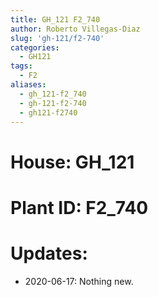 ```yaml
---
title: GH_121 F2_740
author: Roberto Villegas-Diaz
slug: 'gh-121/f2-740'
categories:
  - GH121
tags:
  - F2
aliases:
  - gh_121-f2_740
  - gh-121-f2-740
  - gh121-f2740
---
```


# **House**: GH_121
# **Plant ID**: F2_740
# **Updates**: 
 - 2020-06-17: Nothing new.
